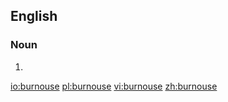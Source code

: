==English==

===Noun===
{{head|en|noun}}

# {{alternative spelling of|burnoose}}

[[io:burnouse]]
[[pl:burnouse]]
[[vi:burnouse]]
[[zh:burnouse]]